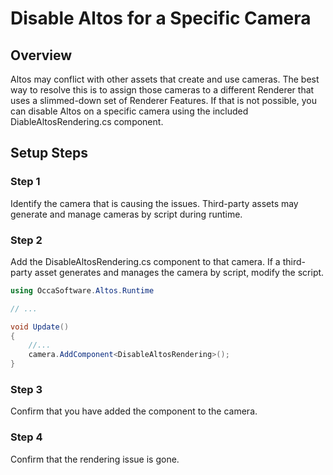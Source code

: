 # Disable Altos for a Specific Camera

## Overview

Altos may conflict with other assets that create and use cameras.
The best way to resolve this is to assign those cameras to a different Renderer that uses a slimmed-down set of Renderer Features.
If that is not possible, you can disable Altos on a specific camera using the included DiableAltosRendering.cs component.

## Setup Steps

### Step 1

Identify the camera that is causing the issues. Third-party assets may generate and manage cameras by script during runtime.

### Step 2

Add the DisableAltosRendering.cs component to that camera. If a third-party asset generates and manages the camera by script, modify the script.

```cs
using OccaSoftware.Altos.Runtime

// ...

void Update()
{
    //...
    camera.AddComponent<DisableAltosRendering>();
}

```

### Step 3

Confirm that you have added the component to the camera.

### Step 4

Confirm that the rendering issue is gone.
